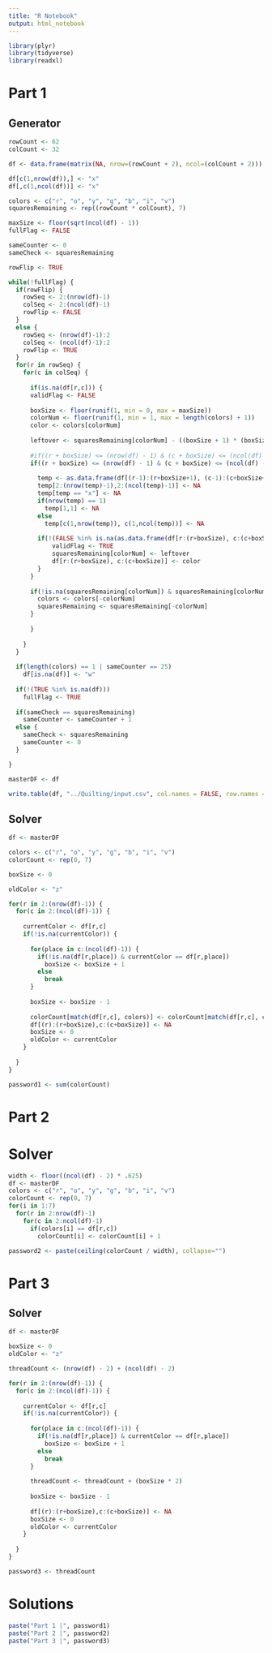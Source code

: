 ```yaml
---
title: "R Notebook"
output: html_notebook
---
```


```r
library(plyr)
library(tidyverse)
library(readxl)
```


# Part 1
## Generator
```r
rowCount <- 62
colCount <- 32

df <- data.frame(matrix(NA, nrow=(rowCount + 2), ncol=(colCount + 2)))

df[c(1,nrow(df)),] <- "x"
df[,c(1,ncol(df))] <- "x"

colors <- c("r", "o", "y", "g", "b", "i", "v")
squaresRemaining <- rep((rowCount * colCount), 7)

maxSize <- floor(sqrt(ncol(df) - 1))
fullFlag <- FALSE

sameCounter <- 0
sameCheck <- squaresRemaining

rowFlip <- TRUE

while(!fullFlag) {
  if(rowFlip) {
    rowSeq <- 2:(nrow(df)-1)
    colSeq <- 2:(ncol(df)-1)
    rowFlip <- FALSE
  }
  else {
    rowSeq <- (nrow(df)-1):2
    colSeq <- (ncol(df)-1):2
    rowFlip <- TRUE
  }
  for(r in rowSeq) {
    for(c in colSeq) {
      
      if(is.na(df[r,c])) {
      validFlag <- FALSE
      
      boxSize <- floor(runif(1, min = 0, max = maxSize))
      colorNum <- floor(runif(1, min = 1, max = length(colors) + 1))
      color <- colors[colorNum]
        
      leftover <- squaresRemaining[colorNum] - ((boxSize + 1) * (boxSize + 1))
      
      #if((r + boxSize) <= (nrow(df) - 1) & (c + boxSize) <= (ncol(df) - 1)) {
      if((r + boxSize) <= (nrow(df) - 1) & (c + boxSize) <= (ncol(df) - 1) & leftover >= 0) {
        
        temp <- as.data.frame(df[(r-1):(r+boxSize+1), (c-1):(c+boxSize+1)])
        temp[2:(nrow(temp)-1),2:(ncol(temp)-1)] <- NA
        temp[temp == "x"] <- NA
        if(nrow(temp) == 1)
          temp[1,1] <- NA
        else
          temp[c(1,nrow(temp)), c(1,ncol(temp))] <- NA
        
        if(!(FALSE %in% is.na(as.data.frame(df[r:(r+boxSize), c:(c+boxSize)]))) & !is.element(color, unlist(temp))) {
            validFlag <- TRUE
            squaresRemaining[colorNum] <- leftover
            df[r:(r+boxSize), c:(c+boxSize)] <- color
        }
      }
        
      if(!is.na(squaresRemaining[colorNum]) & squaresRemaining[colorNum] <= (.75 * rowCount * colCount)) {
        colors <- colors[-colorNum]
        squaresRemaining <- squaresRemaining[-colorNum]
      }
      
      }
      
    }
  }
  
  if(length(colors) == 1 | sameCounter == 25)
    df[is.na(df)] <- "w"
  
  if(!(TRUE %in% is.na(df)))
    fullFlag <- TRUE
  
  if(sameCheck == squaresRemaining)
    sameCounter <- sameCounter + 1
  else {
    sameCheck <- squaresRemaining
    sameCounter <- 0
  }

}

masterDF <- df

write.table(df, "../Quilting/input.csv", col.names = FALSE, row.names = FALSE, sep = ",")
```

## Solver
```r
df <- masterDF

colors <- c("r", "o", "y", "g", "b", "i", "v")
colorCount <- rep(0, 7)

boxSize <- 0

oldColor <- "z"

for(r in 2:(nrow(df)-1)) {
  for(c in 2:(ncol(df)-1)) {
    
    currentColor <- df[r,c]
    if(!is.na(currentColor)) {
      
      for(place in c:(ncol(df)-1)) {
        if(!is.na(df[r,place]) & currentColor == df[r,place])
          boxSize <- boxSize + 1
        else
          break
      }
      
      boxSize <- boxSize - 1
      
      colorCount[match(df[r,c], colors)] <- colorCount[match(df[r,c], colors)] + 1
      df[(r):(r+boxSize),c:(c+boxSize)] <- NA
      boxSize <- 0
      oldColor <- currentColor
    }
    
  }
}

password1 <- sum(colorCount)
```

# Part 2

# Solver
```r
width <- floor((ncol(df) - 2) * .625)
df <- masterDF
colors <- c("r", "o", "y", "g", "b", "i", "v")
colorCount <- rep(0, 7)
for(i in 1:7)
  for(r in 2:nrow(df)-1)
    for(c in 2:ncol(df)-1)
      if(colors[i] == df[r,c])
        colorCount[i] <- colorCount[i] + 1

password2 <- paste(ceiling(colorCount / width), collapse="")
```

# Part 3

## Solver

```r
df <- masterDF

boxSize <- 0
oldColor <- "z"

threadCount <- (nrow(df) - 2) + (ncol(df) - 2)

for(r in 2:(nrow(df)-1)) {
  for(c in 2:(ncol(df)-1)) {
    
    currentColor <- df[r,c]
    if(!is.na(currentColor)) {
      
      for(place in c:(ncol(df)-1)) {
        if(!is.na(df[r,place]) & currentColor == df[r,place])
          boxSize <- boxSize + 1
        else
          break
      }
      
      threadCount <- threadCount + (boxSize * 2)
      
      boxSize <- boxSize - 1
      
      df[(r):(r+boxSize),c:(c+boxSize)] <- NA
      boxSize <- 0
      oldColor <- currentColor
    }
    
  }
}

password3 <- threadCount
```


# Solutions

```r
paste("Part 1 |", password1)
paste("Part 2 |", password2)
paste("Part 3 |", password3)
```

